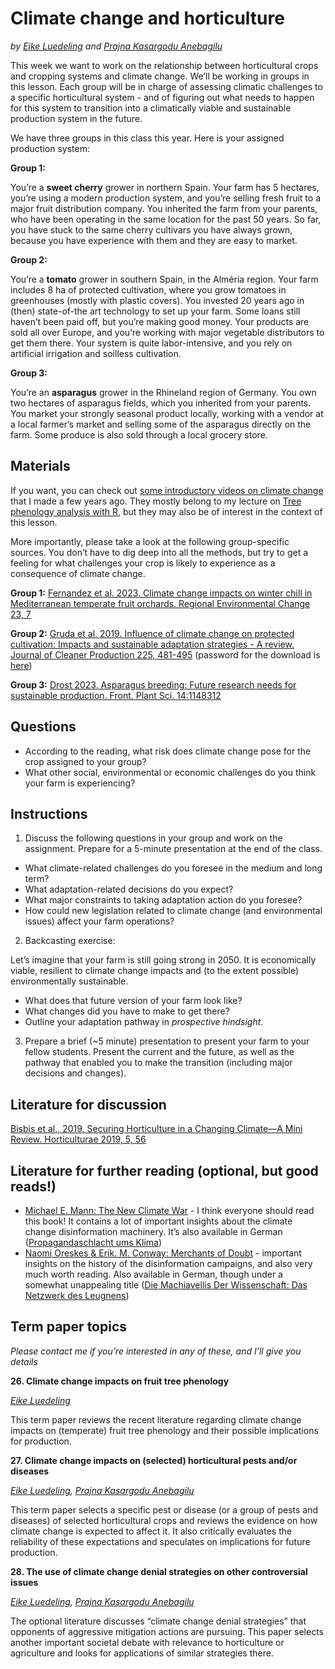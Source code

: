 # Climate change and horticulture
*by [Eike Luedeling](http://www.hortibonn.de/author/prof.-dr.-eike-luedeling/) and [Prajna Kasargodu Anebagilu](http://www.hortibonn.de/author/prajna-kasargodu-anebagilu/)*

This week we want to work on the relationship between horticultural crops and cropping systems and climate change. We'll be working in groups in this lesson. Each group will be in charge of assessing climatic challenges to a specific horticultural system - and of figuring out what needs to happen for this system to transition into a climatically viable and sustainable production system in the future.

We have three groups in this class this year. Here is your assigned production system:

**Group 1:**

You're a **sweet cherry** grower in northern Spain. Your farm has 5 hectares, you're using a modern production system, and you're selling fresh fruit to a major fruit distribution company. You inherited the farm from your parents, who have been operating in the same location for the past 50 years. So far, you have stuck to the same cherry cultivars you have always grown, because you have experience with them and they are easy to market.

**Group 2:**

You're a **tomato** grower in southern Spain, in the Alméria region. Your farm includes 8 ha of protected cultivation, where you grow tomatoes in greenhouses (mostly with plastic covers). You invested 20 years ago in (then) state-of-the art technology to set up your farm. Some loans still haven't been paid off, but you're making good money. Your products are sold all over Europe, and you're working with major vegetable distributors to get them there. Your system is quite labor-intensive, and you rely on artificial irrigation and soilless cultivation.

**Group 3:**

You're an **asparagus** grower in the Rhineland region of Germany. You own two hectares of asparagus fields, which you inherited from your parents. You market your strongly seasonal product locally, working with a vendor at a local farmer's market and selling some of the asparagus directly on the farm. Some produce is also sold through a local grocery store.


## Materials

If you want, you can check out [some introductory videos on climate change](http://inresgb-lehre.iaas.uni-bonn.de/chillR_book/climate-change-and-impact-projection.html) that I made a few years ago. They mostly belong to my lecture on [Tree phenology analysis with R](http://inresgb-lehre.iaas.uni-bonn.de/chillR_book/introduction.html), but they may also be of interest in the context of this lesson.

More importantly, please take a look at the following group-specific sources. You don't have to dig deep into all the methods, but try to get a feeling for what challenges your crop is likely to experience as a consequence of climate change.

**Group 1:** [Fernandez et al. 2023. Climate change impacts on winter chill in Mediterranean temperate fruit orchards. Regional Environmental Change 23, 7](https://link.springer.com/article/10.1007/s10113-022-02006-x)

**Group 2:** [Gruda et al. 2019. Influence of climate change on protected cultivation: Impacts and sustainable adaptation strategies - A review. Journal of Cleaner Production 225, 481-495](https://uni-bonn.sciebo.de/s/UiwIaaKAeOv8MX3) (password for the download is [here](https://ecampus.uni-bonn.de/goto_ecampus_copa_3152113.html))

**Group 3:** [Drost 2023. Asparagus breeding: Future research needs for sustainable production. Front. Plant Sci. 14:1148312](https://www.frontiersin.org/articles/10.3389/fpls.2023.1148312/full)


## Questions

* According to the reading, what risk does climate change pose for the crop assigned to your group?
* What other social, environmental or economic challenges do you think your farm is experiencing?

## Instructions

1) Discuss the following questions in your group and work on the assignment. Prepare for a 5-minute presentation at the end of the class.

*	What climate-related challenges do you foresee in the medium and long term?
*	What adaptation-related decisions do you expect?
* What major constraints to taking adaptation action do you foresee?
*	How could new legislation related to climate change (and environmental issues) affect your farm operations?

2) Backcasting exercise:

Let's imagine that your farm is still going strong in 2050. It is economically viable, resilient to climate change impacts and (to the extent possible) environmentally sustainable.

*	What does that future version of your farm look like?
* What changes did you have to make to get there?
* Outline your adaptation pathway in *prospective hindsight*.

3) Prepare a brief (~5 minute) presentation to present your farm to your fellow students. Present the current and the future, as well as the pathway that enabled you to make the transition (including major decisions and changes).


## Literature for discussion

[Bisbis et al., 2019. Securing Horticulture in a Changing Climate—A Mini Review. Horticulturae 2019, 5, 56](https://doi.org/10.3390/horticulturae5030056)


## Literature for further reading (optional, but good reads!)

- [Michael E. Mann: The New Climate War](https://en.wikipedia.org/wiki/The_New_Climate_War) - I think everyone should read this book! It contains a lot of important insights about the climate change disinformation machinery. It's also available in German ([Propagandaschlacht ums Klima](http://www.solar-buch.de/mann-propagandaschlacht-2021))
- [Naomi Oreskes & Erik. M. Conway: Merchants of Doubt](https://en.wikipedia.org/wiki/Merchants_of_Doubt) - important insights on the history of the disinformation campaigns, and also very much worth reading. Also available in German, though under a somewhat unappealing title ([Die Machiavellis Der Wissenschaft: Das Netzwerk des Leugnens](https://www.zvab.com/9783527412112/Machiavellis-Wissenschaft-Netzwerk-Leugnens-Erlebnis-3527412115/plp))


## Term paper topics

*Please contact me if you're interested in any of these, and I'll give you details*

**26. Climate change impacts on fruit tree phenology**

*[Eike Luedeling](http://www.hortibonn.de/author/prof.-dr.-eike-luedeling/)*

This term paper reviews the recent literature regarding climate change impacts on (temperate) fruit tree phenology and their possible implications for production.

**27. Climate change impacts on (selected) horticultural pests and/or diseases**

*[Eike Luedeling](http://www.hortibonn.de/author/prof.-dr.-eike-luedeling/), [Prajna Kasargodu Anebagilu](http://www.hortibonn.de/author/prajna-kasargodu-anebagilu/)*

This term paper selects a specific pest or disease (or a group of pests and diseases) of selected horticultural crops and reviews the evidence on how climate change is expected to affect it. It also critically evaluates the reliability of these expectations and speculates on implications for future production.

**28. The use of climate change denial strategies on other controversial issues**

*[Eike Luedeling](http://www.hortibonn.de/author/prof.-dr.-eike-luedeling/), [Prajna Kasargodu Anebagilu](http://www.hortibonn.de/author/prajna-kasargodu-anebagilu/)*

The optional literature discusses "climate change denial strategies" that opponents of aggressive mitigation actions are pursuing. This paper selects another important societal debate with relevance to horticulture or agriculture and looks for applications of similar strategies there.